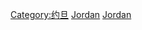 {{Catnav|頁面分類|地理|国家|按國家分類|各國地理}}
{{Catnav|頁面分類|地理|国家|亚洲国家|约旦}}
{{Catnav|頁面分類|地理|各國地理}}
{{Catnav|頁面分類|各種主題的頁面分類|按國家分類|各國地理}}
{{Commons category|Geography of Jordan}}
{{Commons category|Maps of Jordan|约旦地圖}}

[[Category:约旦|Category:约旦]]
[[Category:西亞地理|Jordan]]
[[Category:亚洲各国地理|Jordan]]
